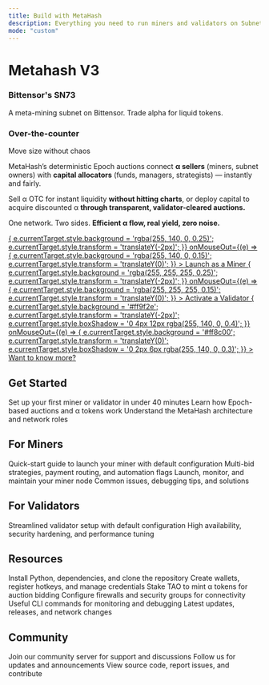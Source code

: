 ```yaml
---
title: Build with MetaHash
description: Everything you need to run miners and validators on Subnet 73
mode: "custom"
---
```


<div style={{
  textAlign: 'center',
  maxWidth: '52rem',
  margin: '0 auto',
  padding: '5rem 1.5rem 4rem'
}}>
  <h1 style={{
    fontSize: '3.5rem',
    fontWeight: '700',
    letterSpacing: '-0.03em',
    lineHeight: '1.1',
    marginBottom: '1.25rem',
    color: '#fff'
  }}>
    Metahash V3
  </h1>
  <h3 style={{
    fontSize: '2rem',
    fontWeight: '600',
    letterSpacing: '-0.02em',
    lineHeight: '1.2',
    marginBottom: '1.25rem',
    color: '#ff8c00'
  }}>
    Bittensor's SN73
  </h3>
  <p style={{
    fontSize: '1.25rem',
    lineHeight: '1.7',
    color: '#fff',
    maxWidth: '40rem',
    margin: '0 auto',
    fontWeight: '400'
  }}>
    A meta-mining subnet on Bittensor. Trade alpha for liquid tokens.
  </p>
</div>

<div style={{
  maxWidth: '64rem',
  margin: '0 auto',
  padding: '2rem 1.5rem'
}}>

<div style={{
  background: 'linear-gradient(135deg, rgba(255, 140, 0, 0.12) 0%, rgba(255, 159, 46, 0.08) 100%)',
  border: '2px solid rgba(255, 140, 0, 0.7)',
  borderRadius: '16px',
  padding: '2.75rem 2rem',
  marginBottom: '3rem',
  boxShadow: '0 4px 20px rgba(255, 140, 0, 0.15)',
  transition: 'all 0.3s ease'
}}>
  <div style={{
    maxWidth: '58rem',
    width: '100%',
    margin: '0 auto',
    textAlign: 'left'
  }}>
    <h3 style={{
      fontSize: '2.15rem',
      fontWeight: '700',
      marginBottom: '0.75rem',
      color: '#ffb347',
      letterSpacing: '-0.02em',
      textShadow: '0 0 18px rgba(255, 179, 71, 0.35)',
      textAlign: 'center'
    }}>
      Over-the-counter
    </h3>
    <p style={{
      fontSize: '1.25rem',
      fontWeight: 600,
      letterSpacing: '-0.01em',
      color: 'rgba(255, 255, 255, 0.92)',
      marginBottom: '1.5rem',
      textAlign: 'center'
    }}>
      Move size without chaos
    </p>
    <p style={{
      fontSize: '1.05rem',
      lineHeight: '1.7',
      marginBottom: '1.5rem',
      color: 'rgba(255, 255, 255, 0.85)'
    }}>
      MetaHash’s deterministic Epoch auctions connect <strong style={{ color: '#ffb347' }}>α sellers</strong> (miners, subnet owners) with <strong style={{ color: '#ffb347' }}>capital allocators</strong> (funds, managers, strategists) — instantly and fairly.
    </p>
    <p style={{
      fontSize: '1.05rem',
      lineHeight: '1.7',
      marginBottom: '1.5rem',
      color: 'rgba(255, 255, 255, 0.85)'
    }}>
      Sell α OTC for instant liquidity <strong style={{ color: '#ffb347' }}>without hitting charts</strong>, or deploy capital to acquire discounted α <strong style={{ color: '#ffb347' }}>through transparent, validator-cleared auctions.</strong>
    </p>
    <p style={{
      fontSize: '1.05rem',
      lineHeight: '1.7',
      marginBottom: '1.5rem',
      color: 'rgba(255, 255, 255, 0.9)',
      fontWeight: 600
    }}>
      One network. Two sides. <strong style={{ color: '#ff8c00' }}>Efficient α flow, real yield, zero noise.</strong>
    </p>
    <div style={{
      display: 'flex',
      flexWrap: 'wrap',
      justifyContent: 'space-between',
      gap: '0.75rem'
    }}>
      <a
        href="/guides/miners/miner-simple-guide"
        style={{
          flex: '1 1 240px',
          maxWidth: '320px',
          textAlign: 'center',
          background: 'rgba(255, 140, 0, 0.15)',
          border: '1px solid rgba(255, 140, 0, 0.8)',
          color: '#fff',
          padding: '0.85rem 1.25rem',
          borderRadius: '10px',
          fontWeight: '600',
          fontSize: '1rem',
          textDecoration: 'none',
          transition: 'all 0.2s ease'
        }}
        onMouseOver={(e) => {
          e.currentTarget.style.background = 'rgba(255, 140, 0, 0.25)';
          e.currentTarget.style.transform = 'translateY(-2px)';
        }}
        onMouseOut={(e) => {
          e.currentTarget.style.background = 'rgba(255, 140, 0, 0.15)';
          e.currentTarget.style.transform = 'translateY(0)';
        }}
      >
        Launch as a Miner
      </a>
      <a
        href="/guides/validators/validator-simple-guide"
        style={{
          flex: '1 1 240px',
          maxWidth: '320px',
          textAlign: 'center',
          background: 'rgba(255, 255, 255, 0.15)',
          border: '1px solid rgba(255, 255, 255, 0.5)',
          color: '#fff',
          padding: '0.85rem 1.25rem',
          borderRadius: '10px',
          fontWeight: '600',
          fontSize: '1rem',
          textDecoration: 'none',
          transition: 'all 0.2s ease'
        }}
        onMouseOver={(e) => {
          e.currentTarget.style.background = 'rgba(255, 255, 255, 0.25)';
          e.currentTarget.style.transform = 'translateY(-2px)';
        }}
        onMouseOut={(e) => {
          e.currentTarget.style.background = 'rgba(255, 255, 255, 0.15)';
          e.currentTarget.style.transform = 'translateY(0)';
        }}
      >
        Activate a Validator
      </a>
      <a
        href="/introduction/otc-guide"
        style={{
          flex: '1 1 240px',
          maxWidth: '320px',
          textAlign: 'center',
          background: '#ff8c00',
          color: '#000',
          padding: '0.85rem 1.25rem',
          borderRadius: '10px',
          fontWeight: '600',
          fontSize: '1rem',
          textDecoration: 'none',
          transition: 'all 0.2s ease',
          boxShadow: '0 2px 6px rgba(255, 140, 0, 0.3)'
        }}
        onMouseOver={(e) => {
          e.currentTarget.style.background = '#ff9f2e';
          e.currentTarget.style.transform = 'translateY(-2px)';
          e.currentTarget.style.boxShadow = '0 4px 12px rgba(255, 140, 0, 0.4)';
        }}
        onMouseOut={(e) => {
          e.currentTarget.style.background = '#ff8c00';
          e.currentTarget.style.transform = 'translateY(0)';
          e.currentTarget.style.boxShadow = '0 2px 6px rgba(255, 140, 0, 0.3)';
        }}
      >
        Want to know more?
      </a>
    </div>
  </div>
</div>

## Get Started

<style>{`
  .card-group .card {
    border: 1px solid rgba(255, 140, 0, 0.6) !important;
    background: rgba(255, 140, 0, 0.08) !important;
    border-radius: 12px !important;
    transition: all 0.2s ease !important;
  }
  .card-group .card:hover {
    border-color: rgba(255, 140, 0, 0.9) !important;
    background: rgba(255, 140, 0, 0.12) !important;
    transform: translateY(-2px) !important;
  }
`}</style>

<CardGroup cols={3}>
  <Card title="Quickstart" icon="bolt" href="/guides/getting-started/introduction">
    Set up your first miner or validator in under 40 minutes
  </Card>
  <Card title="Auction Mechanics" icon="gavel" href="/understand/fundamentals/auction-mechanics">
    Learn how Epoch-based auctions and α tokens work
  </Card>
  <Card title="How It Works" icon="diagram-project" href="/understand/fundamentals/introduction">
    Understand the MetaHash architecture and network roles
  </Card>
</CardGroup>

## For Miners

<CardGroup cols={2}>
  <Card title="Simple Setup" icon="play" href="/guides/miners/miner-simple-guide">
    Quick-start guide to launch your miner with default configuration
  </Card>
  <Card title="Advanced Setup" icon="sliders" href="/guides/miners/miner-advanced-guide">
    Multi-bid strategies, payment routing, and automation flags
  </Card>
  <Card title="Running Your Miner" icon="server" href="/guides/operations/running-miner">
    Launch, monitor, and maintain your miner node
  </Card>
  <Card title="Troubleshooting" icon="wrench" href="/support/troubleshooting/troubleshooting">
    Common issues, debugging tips, and solutions
  </Card>
</CardGroup>

## For Validators

<CardGroup cols={2}>
  <Card title="Simple Setup" icon="shield" href="/guides/validators/validator-simple-guide">
    Streamlined validator setup with default configuration
  </Card>
  <Card title="Advanced Setup" icon="shield-halved" href="/guides/validators/validator-advanced-guide">
    High availability, security hardening, and performance tuning
  </Card>
</CardGroup>

## Resources

<CardGroup cols={3}>
  <Card title="Environment Setup" icon="download" href="/guides/environment/environment">
    Install Python, dependencies, and clone the repository
  </Card>
  <Card title="Wallet Configuration" icon="wallet" href="/guides/environment/wallet">
    Create wallets, register hotkeys, and manage credentials
  </Card>
  <Card title="Staking Guide" icon="coins" href="/guides/operations/staking">
    Stake TAO to mint α tokens for auction bidding
  </Card>
  <Card title="Port Configuration" icon="network-wired" href="/guides/operations/port-setup">
    Configure firewalls and security groups for connectivity
  </Card>
  <Card title="Commands Reference" icon="terminal" href="/support/operations/commands">
    Useful CLI commands for monitoring and debugging
  </Card>
  <Card title="Announcements" icon="megaphone" href="/announcements/announcements">
    Latest updates, releases, and network changes
  </Card>
</CardGroup>

## Community

<CardGroup cols={3}>
  <Card title="Discord" icon="discord" href="https://discord.com/channels/799672011265015819/1351969903132938302">
    Join our community server for support and discussions
  </Card>
  <Card title="Twitter" icon="x-twitter" href="https://x.com/metahashsn73">
    Follow us for updates and announcements
  </Card>
  <Card title="GitHub" icon="github" href="https://github.com/fx-integral/metahash">
    View source code, report issues, and contribute
  </Card>
</CardGroup>

</div>
